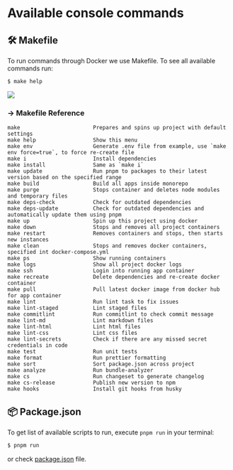 # Available console commands

## 🛠️ Makefile

To run commands through Docker we use Makefile. To see all available commands run:

```bash
$ make help
```

![](../../public/examples/makefile.svg)

### → Makefile Reference

```
make                       Prepares and spins up project with default settings
make help                  Show this menu
make env                   Generate .env file from example, use `make env force=true`, to force re-create file
make i                     Install dependencies
make install               Same as `make i`
make update                Run pnpm to packages to their latest version based on the specified range
make build                 Build all apps inside monorepo
make purge                 Stops container and deletes node modules and temporary files
make deps-check            Check for outdated dependencies
make deps-update           Check for outdated dependencies and automatically update them using pnpm
make up                    Spin up this project using docker
make down                  Stops and removes all project containers
make restart               Removes containers and stops, then starts new instances
make clean                 Stops and removes docker containers, specified int docker-compose.yml
make ps                    Show running containers
make logs                  Show all project docker logs
make ssh                   Login into running app container
make recreate              Delete dependencies and re-create docker container
make pull                  Pull latest docker image from docker hub for app container
make lint                  Run lint task to fix issues
make lint-staged           Lint staged files
make commitlint            Run commitlint to check commit message
make lint-md               Lint markdown files
make lint-html             Lint html files
make lint-css              Lint css files
make lint-secrets          Check if there are any missed secret credentials in code
make test                  Run unit tests
make format                Run prettier formatting
make sort                  Sort package.json across project
make analyze               Run bundle-analyzer
make cs                    Run changeset to generate changelog
make cs-release            Publish new version to npm
make hooks                 Install git hooks from husky
```

## 📦 Package.json

To get list of available scripts to run, execute `pnpm run` in your terminal:

```bash
$ pnpm run
```

or check [package.json](https://github.com/wayofdev/next-starter-tpl/blob/master/package.json) file.
